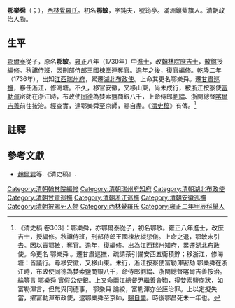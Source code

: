 {{Manchu name|[[西林觉罗氏|西林觉罗]]}}
'''鄂樂舜'''（{{lang-mnc|ᠣᠯᠣᡧᡡᠨ|v=ološūn}}；{{bd|？||1756年|catIdx=E}}），[[西林覺羅氏|西林覺羅氏]]。初名'''鄂敏'''，字鈍夫，號筠亭。滿洲鑲藍旗人。清朝政治人物。

==生平==
[[鄂爾泰|鄂爾泰]]從子，原名'''鄂敏'''。[[雍正|雍正]]八年（1730年）中[[进士|進士]]，改[[翰林院|翰林院]][[庶吉士|庶吉士]]，[[散館|散館]]授[[編修|編修]]。秋讞侍班，因刑部侍郎[[王國棟_(康熙進士)|王國棟]]牽連奪官。逾年之後，復官編修。[[乾隆|乾隆]]二年（1736年），出知[[江西省_(清)|江西]][[瑞州府|瑞州府]]，累遷[[湖北省_(清)|湖北]][[承宣布政使司布政使|布政使]]。上命其更名鄂樂舜。遷[[甘肅|甘肅]][[巡撫|巡撫]]，移任浙江，修海塘。不久，移官安徽，又移山東，尚未成行，被浙江按察使[[富勒渾|富勒渾]]密劾在浙江時，布政使[[同德|同德]]為婪索鹽商銀八千，上命侍郎[[劉綸|劉綸]]、浙閩總督[[喀爾吉善|喀爾吉善]]前往按治。經查實，逮鄂樂舜至京師，賜自盡。《[[清史稿|清史稿]]》有傳。<ref>《清史稿·卷303》：鄂樂舜，亦鄂爾泰從子，初名鄂敏。雍正八年進士，改庶吉士，授編修。秋讞侍班，刑部侍郎王國棟放縱愆儀。上命之退，鄂敏未引去。因以責鄂敏，奪官。逾年，復編修。出為江西瑞州知府，累遷湖北布政使。命更名 鄂樂舜 。遷甘肅巡撫，疏請茶引備安西五衛積貯；移浙江，修海塘：皆議行。尋移安徽，又移山東。未行，浙江按察使富勒渾密劾 鄂樂舜在浙江時，布政使同德為婪索鹽商銀八千，命侍郎劉綸、浙閩總督喀爾吉善按治。綸等言 鄂樂舜 實假公使銀。上又命兩江總督尹繼善會鞫，得婪索鹽商狀，如富勒渾言，但無與同德事， 鄂樂舜 論絞，富勒渾亦坐誣治罪。上以定擬失當，擢富勒渾布政使，逮鄂樂舜至京師，[[賜死|賜自盡]]。時後鄂昌死未一年也。</ref>

==註釋==
{{reflist}}

==參考文獻==
*[[趙爾巽|趙爾巽]]等.《清史稿》.

{{雍正八年庚戌科殿試金榜}}
{{DEFAULTSORT:E鄂}}
[[Category:清朝翰林院編修|Category:清朝翰林院編修]]
[[Category:清朝瑞州府知府|Category:清朝瑞州府知府]]
[[Category:清朝湖北布政使|Category:清朝湖北布政使]]
[[Category:清朝甘肅巡撫|Category:清朝甘肅巡撫]]
[[Category:清朝浙江巡撫|Category:清朝浙江巡撫]]
[[Category:清朝安徽巡撫|Category:清朝安徽巡撫]]
[[Category:清朝被賜死人物|Category:清朝被賜死人物]]
[[Category:西林覺羅氏|Category:西林覺羅氏]]
[[Category:雍正二年甲辰科舉人|Category:雍正二年甲辰科舉人]]